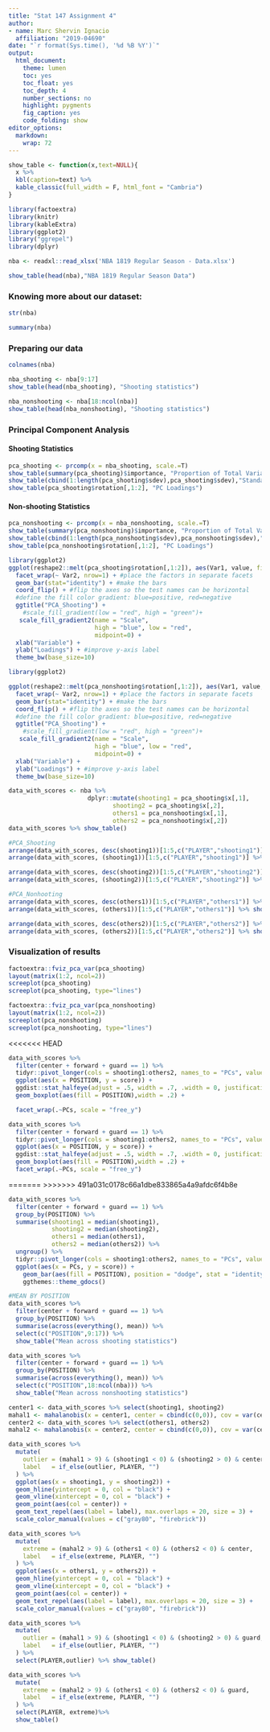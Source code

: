 ```yaml
---
title: "Stat 147 Assignment 4"
author:
- name: Marc Shervin Ignacio
  affiliation: "2019-04690"
date: "`r format(Sys.time(), '%d %B %Y')`"
output:
  html_document:
    theme: lumen
    toc: yes
    toc_float: yes
    toc_depth: 4
    number_sections: no
    highlight: pygments
    fig_caption: yes
    code_folding: show
editor_options:
  markdown:
    wrap: 72
---
```


```r
show_table <- function(x,text=NULL){
  x %>%
  kbl(caption=text) %>%
  kable_classic(full_width = F, html_font = "Cambria")
}
```

```r
library(factoextra)
library(knitr)
library(kableExtra)
library(ggplot2)
library("ggrepel")
library(dplyr)
```

```r
nba <- readxl::read_xlsx('NBA 1819 Regular Season - Data.xlsx')

show_table(head(nba),"NBA 1819 Regular Season Data")
```

### Knowing more about our dataset:

```r
str(nba)
```

```r
summary(nba)
```

### Preparing our data

```r
colnames(nba)
```

```r
nba_shooting <- nba[9:17]
show_table(head(nba_shooting), "Shooting statistics")

nba_nonshooting <- nba[18:ncol(nba)]
show_table(head(nba_nonshooting), "Shooting statistics")
```

### Principal Component Analysis

#### Shooting Statistics

```r
pca_shooting <- prcomp(x = nba_shooting, scale.=T)
show_table(summary(pca_shooting)$importance, "Proportion of Total Variance retained per PC")
show_table(cbind(1:length(pca_shooting$sdev),pca_shooting$sdev),"Standard deviation of components")
show_table(pca_shooting$rotation[,1:2], "PC Loadings")
```

#### Non-shooting Statistics

```r
pca_nonshooting <- prcomp(x = nba_nonshooting, scale.=T)
show_table(summary(pca_nonshooting)$importance, "Proportion of Total Variance retained per PC")
show_table(cbind(1:length(pca_nonshooting$sdev),pca_nonshooting$sdev),"Standard deviation of components")
show_table(pca_nonshooting$rotation[,1:2], "PC Loadings")

```
```r
library(ggplot2)
ggplot(reshape2::melt(pca_shooting$rotation[,1:2]), aes(Var1, value, fill=value)) + 
  facet_wrap(~ Var2, nrow=1) + #place the factors in separate facets
  geom_bar(stat="identity") + #make the bars
  coord_flip() + #flip the axes so the test names can be horizontal  
  #define the fill color gradient: blue=positive, red=negative
  ggtitle("PCA_Shooting") +
    #scale_fill_gradient(low = "red", high = "green")+
   scale_fill_gradient2(name = "Scale", 
                        high = "blue", low = "red", 
                        midpoint=0) +
  xlab("Variable") +
  ylab("Loadings") + #improve y-axis label
  theme_bw(base_size=10)
```
```r
library(ggplot2)

ggplot(reshape2::melt(pca_nonshooting$rotation[,1:2]), aes(Var1, value, fill=value)) + 
  facet_wrap(~ Var2, nrow=1) + #place the factors in separate facets
  geom_bar(stat="identity") + #make the bars
  coord_flip() + #flip the axes so the test names can be horizontal  
  #define the fill color gradient: blue=positive, red=negative
  ggtitle("PCA_Shooting") +
    #scale_fill_gradient(low = "red", high = "green")+
   scale_fill_gradient2(name = "Scale", 
                        high = "blue", low = "red", 
                        midpoint=0) +
  xlab("Variable") +
  ylab("Loadings") + #improve y-axis label
  theme_bw(base_size=10)

```

```r
data_with_scores <- nba %>%
                      dplyr::mutate(shooting1 = pca_shooting$x[,1],
                             shooting2 = pca_shooting$x[,2],
                             others1 = pca_nonshooting$x[,1],
                             others2 = pca_nonshooting$x[,2])
data_with_scores %>% show_table()
```

```r
#PCA_Shooting
arrange(data_with_scores, desc(shooting1))[1:5,c("PLAYER","shooting1")] %>% show_table("Top 5 for Shooting1")
arrange(data_with_scores, (shooting1))[1:5,c("PLAYER","shooting1")] %>% show_table("Last 5 for Shooting1")

arrange(data_with_scores, desc(shooting2))[1:5,c("PLAYER","shooting2")] %>% show_table("Top 5 for Shooting2")
arrange(data_with_scores, (shooting2))[1:5,c("PLAYER","shooting2")] %>% show_table("Last 5 for Shooting2")
```

```r
#PCA_Nonhooting
arrange(data_with_scores, desc(others1))[1:5,c("PLAYER","others1")] %>% show_table("Top 5 for others1")
arrange(data_with_scores, (others1))[1:5,c("PLAYER","others1")] %>% show_table("Last 5 for others1")

arrange(data_with_scores, desc(others2))[1:5,c("PLAYER","others2")] %>% show_table("Top 5 for others2")
arrange(data_with_scores, (others2))[1:5,c("PLAYER","others2")] %>% show_table("Last 5 for others2")
```

### Visualization of results

```r
factoextra::fviz_pca_var(pca_shooting)
layout(matrix(1:2, ncol=2))
screeplot(pca_shooting)
screeplot(pca_shooting, type="lines")

```

```r
factoextra::fviz_pca_var(pca_nonshooting)
layout(matrix(1:2, ncol=2))
screeplot(pca_nonshooting)
screeplot(pca_nonshooting, type="lines")
```

<<<<<<< HEAD
```r
data_with_scores %>%
  filter(center + forward + guard == 1) %>%
  tidyr::pivot_longer(cols = shooting1:others2, names_to = "PCs", values_to = "score") %>%
  ggplot(aes(x = POSITION, y = score)) +
  ggdist::stat_halfeye(adjust = .5, width = .7, .width = 0, justification = -.2, point_colour = NA) + 
  geom_boxplot(aes(fill = POSITION),width = .2) + 

  facet_wrap(.~PCs, scale = "free_y")
```
```r
data_with_scores %>%
  filter(center + forward + guard == 1) %>%
  tidyr::pivot_longer(cols = shooting1:others2, names_to = "PCs", values_to = "score") %>%
  ggplot(aes(x = POSITION, y = score)) +
  ggdist::stat_halfeye(adjust = .5, width = .7, .width = 0, justification = -.2, point_colour = NA) + 
  geom_boxplot(aes(fill = POSITION),width = .2) + 
  facet_wrap(.~PCs, scale = "free_y")
```


=======
>>>>>>> 491a031c0178c66a1dbe833865a4a9afdc6f4b8e
```r
data_with_scores %>%
  filter(center + forward + guard == 1) %>%
  group_by(POSITION) %>%
  summarise(shooting1 = median(shooting1),
            shooting2 = median(shooting2),
            others1 = median(others1),
            others2 = median(others2)) %>%
  ungroup() %>%
  tidyr::pivot_longer(cols = shooting1:others2, names_to = "PCs", values_to = "score") %>%
  ggplot(aes(x = PCs, y = score)) +
    geom_bar(aes(fill = POSITION), position = "dodge", stat = "identity") +
    ggthemes::theme_gdocs()
```

```r
#MEAN BY POSITION
data_with_scores %>%
  filter(center + forward + guard == 1) %>%
  group_by(POSITION) %>%
  summarise(across(everything(), mean)) %>%
  select(c("POSITION",9:17)) %>%
  show_table("Mean across shooting statistics")

data_with_scores %>%
  filter(center + forward + guard == 1) %>%
  group_by(POSITION) %>%
  summarise(across(everything(), mean)) %>%
  select(c("POSITION",18:ncol(nba))) %>%
  show_table("Mean across nonshooting statistics")
```

```r
center1 <- data_with_scores %>% select(shooting1, shooting2)
mahal1 <- mahalanobis(x = center1, center = cbind(c(0,0)), cov = var(center1))
center2 <- data_with_scores %>% select(others1, others2)
mahal2 <- mahalanobis(x = center2, center = cbind(c(0,0)), cov = var(center2))
```

```r
data_with_scores %>%
  mutate(
    outlier = (mahal1 > 9) & (shooting1 < 0) & (shooting2 > 0) & center,
    label   = if_else(outlier, PLAYER, "")
  ) %>%
  ggplot(aes(x = shooting1, y = shooting2)) +
  geom_hline(yintercept = 0, col = "black") +
  geom_vline(xintercept = 0, col = "black") +
  geom_point(aes(col = center)) +
  geom_text_repel(aes(label = label), max.overlaps = 20, size = 3) +
  scale_color_manual(values = c("gray80", "firebrick"))
```

```r
data_with_scores %>%
  mutate(
    extreme = (mahal2 > 9) & (others1 < 0) & (others2 < 0) & center,
    label   = if_else(extreme, PLAYER, "")
  ) %>%
  ggplot(aes(x = others1, y = others2)) +
  geom_hline(yintercept = 0, col = "black") +
  geom_vline(xintercept = 0, col = "black") +
  geom_point(aes(col = center)) +
  geom_text_repel(aes(label = label), max.overlaps = 20, size = 3) +
  scale_color_manual(values = c("gray80", "firebrick"))
```

```r
data_with_scores %>%
  mutate(
    outlier = (mahal1 > 9) & (shooting1 < 0) & (shooting2 > 0) & guard,
    label   = if_else(outlier, PLAYER, "")
  ) %>%
  select(PLAYER,outlier) %>% show_table()
```

```r
data_with_scores %>%
  mutate(
    extreme = (mahal2 > 9) & (others1 < 0) & (others2 < 0) & guard,
    label   = if_else(extreme, PLAYER, "")
  ) %>%
  select(PLAYER, extreme)%>%
  show_table()
```
